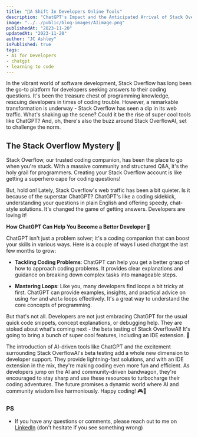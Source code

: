 ```yaml
---
title: "🚀A Shift In Developers Online Tools"
description: "ChatGPT's Impact and the Anticipated Arrival of Stack OverflowAI🎉"
image: "../../public/blog-images/AIimage.png"
publishedAt: "2023-11-20"
updatedAt: "2023-11-20"
author: "JC Ashley"
isPublished: true
tags: 
- AI for Developers
- chatgpt
- learning to code
---
```


In the vibrant world of software development, Stack Overflow has long been the go-to platform for developers seeking answers to their coding questions. It's been the treasure chest of programming knowledge, rescuing developers in times of coding trouble. However, a remarkable transformation is underway - Stack Overflow has seen a dip in its web traffic. What's shaking up the scene? Could it be the rise of super cool tools like ChatGPT? And, oh, there's also the buzz around Stack OverflowAI, set to challenge the norm.

## The Stack Overflow Mystery 🤔

Stack Overflow, our trusted coding companion, has been the place to go when you're stuck. With a massive community and structured Q&A, it's the holy grail for programmers. Creating your Stack Overflow account is like getting a superhero cape for coding questions!

But, hold on! Lately, Stack Overflow's web traffic has been a bit quieter. Is it because of the superstar ChatGPT? ChatGPT's like a coding sidekick, understanding your questions in plain English and offering speedy, chat-style solutions. It's changed the game of getting answers. Developers are loving it!

**How ChatGPT Can Help You Become a Better Developer 🚀**

ChatGPT isn't just a problem solver; it's a coding companion that can boost your skills in various ways. Here is a couple of ways I used chatgpt the last few months to grow:

- **Tackling Coding Problems**: ChatGPT can help you get a better grasp of how to approach coding problems. It provides clear explanations and guidance on breaking down complex tasks into manageable steps.

- **Mastering Loops**: Like you, many developers find loops a bit tricky at first. ChatGPT can provide examples, insights, and practical advice on using `for` and `while` loops effectively. It's a great way to understand the core concepts of programming.

But that's not all. Developers are not just embracing ChatGPT for the usual quick code snippets, concept explanations, or debugging help. They are stoked about what's coming next - the beta testing of Stack OverflowAI! It's going to bring a bunch of super cool features, including an IDE extension. 🚀

The introduction of AI-driven tools like ChatGPT and the excitement surrounding Stack OverflowAI's beta testing add a whole new dimension to developer support. They provide lightning-fast solutions, and with an IDE extension in the mix, they're making coding even more fun and efficient. As developers jump on the AI and community-driven bandwagon, they're encouraged to stay sharp and use these resources to turbocharge their coding adventures. The future promises a dynamic world where AI and community wisdom live harmoniously. Happy coding! 🎮🌟


### PS 
- If you have any questions or comments, please reach out to me on [LinkedIn](https://www.linkedin.com/in/jeremy-ashley-webdev/) (don't hesitate if you see something wrong)